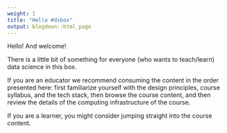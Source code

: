 ```yaml
---
weight: 1
title: "Hello #dsbox"
output: blogdown::html_page
---
```


Hello! And welcome!

There is a little bit of something for everyone (who wants to teach/learn) 
data science in this box. 

If you are an educator we recommend consuming the content in the order 
presented here: first familiarize yourself with the design principles, course 
syllabus, and the tech stack, then browse the course content, and then review 
the details of the computing infrastructure of the course.

If you are a learner, you might consider jumping straight into the course 
content.
